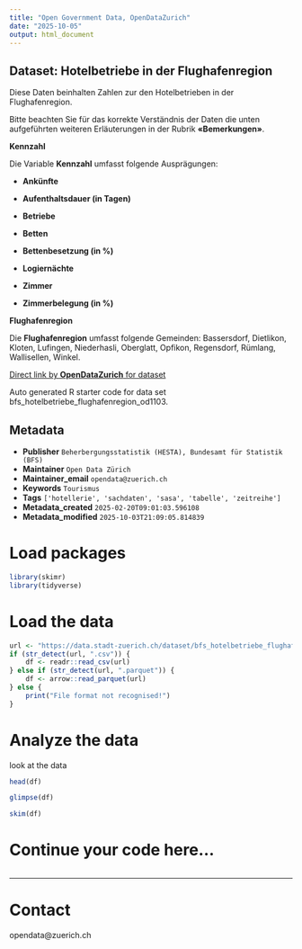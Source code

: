```yaml
---
title: "Open Government Data, OpenDataZurich"
date: "2025-10-05"
output: html_document
---
```


## Dataset: Hotelbetriebe in der Flughafenregion

Diese Daten beinhalten Zahlen zur den Hotelbetrieben in der Flughafenregion.

Bitte beachten Sie für das korrekte Verständnis der Daten die unten aufgeführten weiteren Erläuterungen in der Rubrik **«Bemerkungen»**.


**Kennzahl**

Die Variable **Kennzahl** umfasst folgende Ausprägungen:

- **Ankünfte**

- **Aufenthaltsdauer (in Tagen)**

- **Betriebe**

- **Betten**

- **Bettenbesetzung (in %)**

- **Logiernächte**

- **Zimmer**

- **Zimmerbelegung (in %)**
 





[]()

**Flughafenregion**

Die  **Flughafenregion** umfasst folgende Gemeinden: Bassersdorf, Dietlikon, Kloten, Lufingen, Niederhasli, Oberglatt, Opfikon, Regensdorf, Rümlang, Wallisellen, Winkel.

 





[]()



[Direct link by **OpenDataZurich** for dataset](https://data.stadt-zuerich.ch/dataset/bfs_hotelbetriebe_flughafenregion_od1103)

Auto generated R starter code for data set bfs_hotelbetriebe_flughafenregion_od1103.

## Metadata

- **Publisher** `Beherbergungsstatistik (HESTA), Bundesamt für Statistik (BFS)`
- **Maintainer** `Open Data Zürich`
- **Maintainer_email** `opendata@zuerich.ch`
- **Keywords** `Tour­is­mus`
- **Tags** `['hotellerie', 'sachdaten', 'sasa', 'tabelle', 'zeitreihe']`
- **Metadata_created** `2025-02-20T09:01:03.596108`
- **Metadata_modified** `2025-10-03T21:09:05.814839`


# Load packages

```r
library(skimr)
library(tidyverse)
```

# Load the data

```r
url <- "https://data.stadt-zuerich.ch/dataset/bfs_hotelbetriebe_flughafenregion_od1103/download/WIR110OD1103.csv"
if (str_detect(url, ".csv")) {
    df <- readr::read_csv(url)
} else if (str_detect(url, ".parquet")) {
    df <- arrow::read_parquet(url)
} else {
    print("File format not recognised!")
}
```

# Analyze the data

look at the data
```r
head(df)
```

```r
glimpse(df)
```

```r
skim(df)
```

# Continue your code here...

```r

```

------------------------------------------------------------------------

# Contact

opendata@zuerich.ch
